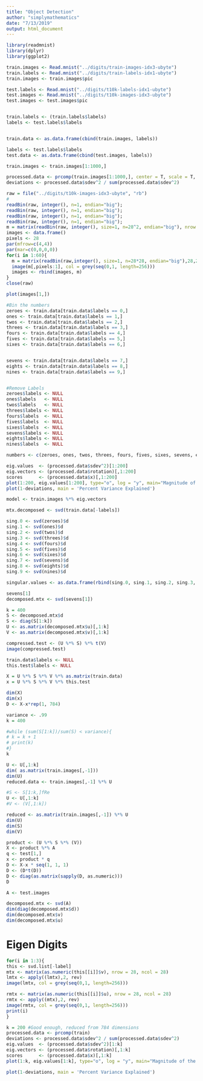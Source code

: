 ```yaml
---
title: "Object Detection"
author: "simplymathematics"
date: "7/13/2019"
output: html_document
---
```

```r
library(readmnist)
library(dplyr)
library(ggplot2)
```

```r
train.images <- Read.mnist("../digits/train-images-idx3-ubyte")
train.labels <- Read.mnist("../digits/train-labels-idx1-ubyte")
train.images <- train.images$pic

test.labels <- Read.mnist("../digits/t10k-labels-idx1-ubyte")
test.images <- Read.mnist("../digits/t10k-images-idx3-ubyte")
test.images <- test.images$pic


train.labels <- (train.labels$labels)
labels <- test.labels$labels


train.data <- as.data.frame(cbind(train.images, labels))

labels <- test.labels$labels
test.data <- as.data.frame(cbind(test.images, labels))

```
```r
train.images <- train.images[1:1000,]

```

```r
processed.data <- prcomp(train.images[1:1000,], center = T, scale = T, tol = .05)
deviations <- processed.data$sdev^2 / sum(processed.data$sdev^2)

```

```r

raw = file("../digits/t10k-images-idx3-ubyte", "rb")
#
readBin(raw, integer(), n=1, endian="big");
readBin(raw, integer(), n=1, endian="big");
readBin(raw, integer(), n=1, endian="big");
readBin(raw, integer(), n=1, endian="big");
m = matrix(readBin(raw, integer(), size=1, n=28^2, endian="big"), nrow = 28, ncol = 28)
images <- data.frame()
pixels <- 28
par(mfrow=c(4,4))
par(mar=c(0,0,0,0))
for(i in 1:60){
  m = matrix(readBin(raw,integer(), size=1, n=28*28, endian="big"),28,28);
  image(m[,pixels:1], col = grey(seq(0,1, length=256)))
  images <- rbind(images, m)
}
close(raw)
```

```r
plot(images[1,])
```

```r
#Bin the numbers
zeroes <- train.data[train.data$labels == 0,]
ones <- train.data[train.data$labels == 1,]
twos <- train.data[train.data$labels == 2,]
threes <- train.data[train.data$labels == 3,]
fours <- train.data[train.data$labels == 4,]
fives <- train.data[train.data$labels == 5,]
sixes <- train.data[train.data$labels == 6,]


sevens <- train.data[train.data$labels == 7,]
eights <- train.data[train.data$labels == 8,]
nines <- train.data[train.data$labels == 9,]


#Remove Labels
zeroes$labels <- NULL
ones$labels   <- NULL
twos$labels   <- NULL
threes$labels <- NULL
fours$labels  <- NULL
fives$labels  <- NULL
sixes$labels  <- NULL
sevens$labels <- NULL
eights$labels <- NULL
nines$labels  <- NULL

numbers <- c(zeroes, ones, twos, threes, fours, fives, sixes, sevens, eights, nines)

```


```r
eig.values  <- (processed.data$sdev^2)[1:200]
eig.vectors <- (processed.data$rotation)[,1:200]
scores      <- (processed.data$x)[,1:200]
plot(1:200, eig.values[1:200], type="o", log = "y", main="Magnitude of the 200 biggest eigenvalues", xlab="Eigenvalue #", ylab="Magnitude")
plot(1-deviations, main = 'Percent Variance Explained')

model <- train.images %*% eig.vectors
```
```r
mtx.decomposed <- svd(train.data[-labels])
```

```r
sing.0 <- svd(zeroes)$d
sing.1 <- svd(ones)$d
sing.2 <- svd(twos)$d
sing.3 <- svd(threes)$d
sing.4 <- svd(fours)$d
sing.5 <- svd(fives)$d
sing.6 <- svd(sixes)$d
sing.7 <- svd(sevens)$d
sing.8 <- svd(eights)$d
sing.9 <- svd(nines)$d
```

```r
singular.values <- as.data.frame(rbind(sing.0, sing.1, sing.2, sing.3, sing.4, sing.5, sing.6, sing.7, sing.8, sing.9))
```


```r
sevens[1]
decomposed.mtx <- svd(sevens[1])
```



```r
k = 400
S <- decomposed.mtx$d
S <- diag(S[1:k])
U <- as.matrix(decomposed.mtx$u)[,1:k]
V <- as.matrix(decomposed.mtx$v)[,1:k]
```

```r
compressed.test <- (U %*% S) %*% t(V)
image(compressed.test)
```

```r
train.data$labels <- NULL
this.test$labels <- NULL
```




```r
X = U %*% S %*% V %*% as.matrix(train.data)
x = U %*% S %*% V %*% this.test

```

```r
dim(X)
dim(x)
D <- X-x*rep(1, 784)
```



```r
variance <- .99
k = 400

#while (sum(S[1:k])/sum(S) < variance){
# k = k + 1 
# print(k)
#}
k
```


```r
U <- U[,1:k]
dim( as.matrix(train.images[,-1]))
dim(U)
reduced.data <- train.images[,-1] %*% U
```





```r
#S <- S[1:k,]fRe
U <- U[,1:k]
#V <- (V[,1:k])

reduced <- as.matrix(train.images[,-1]) %*% U
dim(U)
dim(S)
dim(V)

```


```r
product <- (U %*% S %*% (V))
X <- product %*% A
q <- test[1,]
x <- product * q
D <- X-x * seq(1, 1, 1)
D <- (D*t(D))
D <- diag(as.matrix(sapply(D, as.numeric)))
D
```



```r
A <- test.images

decomposed.mtx <- svd(A)
dim(diag(decomposed.mtx$d))
dim(decomposed.mtx$v)
dim(decomposed.mtx$u)
```


# Eigen Digits

```r
for(i in 1:3){
this <- svd.list[-label]
mtx <- matrix(as.numeric(this[[i]]$v), nrow = 28, ncol = 28)
lmtx <- apply((lmtx),2, rev)
image(lmtx, col = grey(seq(0,1, length=256)))

rmtx <- matrix(as.numeric(this[[i]]$u), nrow = 28, ncol = 28)
rmtx <- apply((mtx),2, rev)
image(rmtx, col = grey(seq(0,1, length=256)))
print(i)
}
```

```r
k = 200 #Good enough, reduced from 784 dimensions
processed.data <- prcomp(train)
deviations <- processed.data$sdev^2 / sum(processed.data$sdev^2)
eig.values  <- (processed.data$sdev^2)[1:k]
eig.vectors <- (processed.data$rotation)[,1:k]
scores      <- (processed.data$x)[,1:k]
plot(1:k, eig.values[1:k], type="o", log = "y", main="Magnitude of the 200 biggest eigenvalues", xlab="Eigenvalue #", ylab="Magnitude")
```

```r

plot(1-deviations, main = 'Percent Variance Explained')
```

